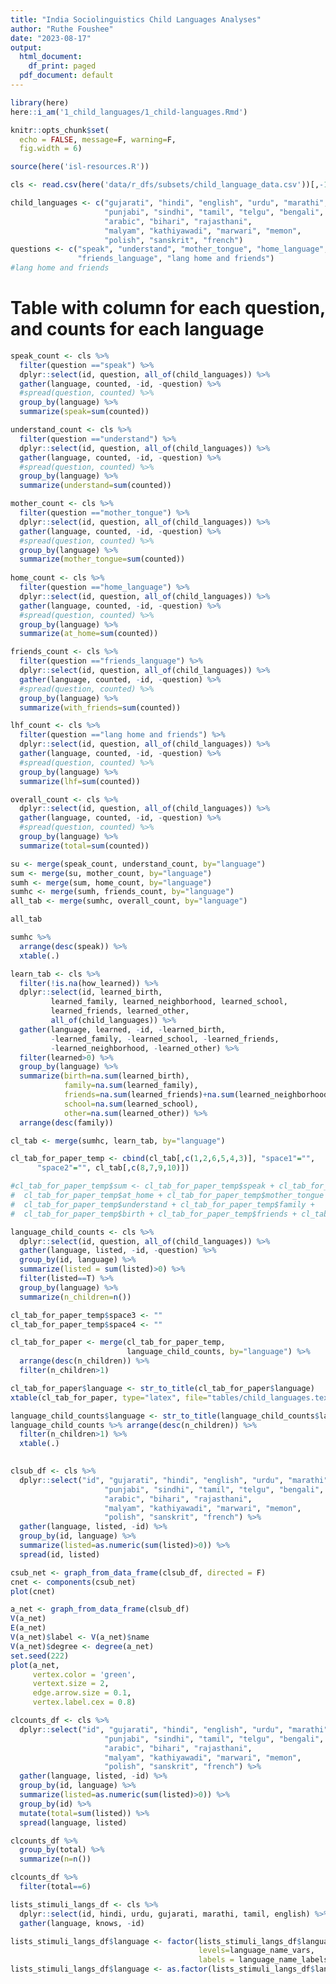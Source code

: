 ```yaml
---
title: "India Sociolinguistics Child Languages Analyses"
author: "Ruthe Foushee"
date: "2023-08-17"
output:
  html_document:
    df_print: paged
  pdf_document: default
---
```


```r
library(here)
here::i_am('1_child_languages/1_child-languages.Rmd')

knitr::opts_chunk$set(
  echo = FALSE, message=F, warning=F,
  fig.width = 6)

source(here('isl-resources.R'))
```

```r
cls <- read.csv(here('data/r_dfs/subsets/child_language_data.csv'))[,-1]

child_languages <- c("gujarati", "hindi", "english", "urdu", "marathi", 
                     "punjabi", "sindhi", "tamil", "telgu", "bengali", 
                     "arabic", "bihari", "rajasthani", 
                     "malyam", "kathiyawadi", "marwari", "memon", 
                     "polish", "sanskrit", "french")
questions <- c("speak", "understand", "mother_tongue", "home_language", 
               "friends_language", "lang home and friends")
#lang home and friends
```

# Table with column for each question, and counts for each language

```r
speak_count <- cls %>%
  filter(question =="speak") %>%
  dplyr::select(id, question, all_of(child_languages)) %>%
  gather(language, counted, -id, -question) %>%
  #spread(question, counted) %>%
  group_by(language) %>%
  summarize(speak=sum(counted))

understand_count <- cls %>%
  filter(question =="understand") %>%
  dplyr::select(id, question, all_of(child_languages)) %>%
  gather(language, counted, -id, -question) %>%
  #spread(question, counted) %>%
  group_by(language) %>%
  summarize(understand=sum(counted))

mother_count <- cls %>%
  filter(question =="mother_tongue") %>%
  dplyr::select(id, question, all_of(child_languages)) %>%
  gather(language, counted, -id, -question) %>%
  #spread(question, counted) %>%
  group_by(language) %>%
  summarize(mother_tongue=sum(counted))
  
home_count <- cls %>%
  filter(question =="home_language") %>%
  dplyr::select(id, question, all_of(child_languages)) %>%
  gather(language, counted, -id, -question) %>%
  #spread(question, counted) %>%
  group_by(language) %>%
  summarize(at_home=sum(counted))

friends_count <- cls %>%
  filter(question =="friends_language") %>%
  dplyr::select(id, question, all_of(child_languages)) %>%
  gather(language, counted, -id, -question) %>%
  #spread(question, counted) %>%
  group_by(language) %>%
  summarize(with_friends=sum(counted))

lhf_count <- cls %>%
  filter(question =="lang home and friends") %>%
  dplyr::select(id, question, all_of(child_languages)) %>%
  gather(language, counted, -id, -question) %>%
  #spread(question, counted) %>%
  group_by(language) %>%
  summarize(lhf=sum(counted))

overall_count <- cls %>%
  dplyr::select(id, question, all_of(child_languages)) %>%
  gather(language, counted, -id, -question) %>%
  #spread(question, counted) %>%
  group_by(language) %>%
  summarize(total=sum(counted))

su <- merge(speak_count, understand_count, by="language")
sum <- merge(su, mother_count, by="language")
sumh <- merge(sum, home_count, by="language")
sumhc <- merge(sumh, friends_count, by="language") 
all_tab <- merge(sumhc, overall_count, by="language")

all_tab 

sumhc %>%
  arrange(desc(speak)) %>%
  xtable(.)
```


```r
learn_tab <- cls %>%
  filter(!is.na(how_learned)) %>%
  dplyr::select(id, learned_birth, 
         learned_family, learned_neighborhood, learned_school, 
         learned_friends, learned_other,
         all_of(child_languages)) %>%
  gather(language, learned, -id, -learned_birth, 
         -learned_family, -learned_school, -learned_friends, 
         -learned_neighborhood, -learned_other) %>%
  filter(learned>0) %>%
  group_by(language) %>%
  summarize(birth=na.sum(learned_birth),
            family=na.sum(learned_family),
            friends=na.sum(learned_friends)+na.sum(learned_neighborhood),
            school=na.sum(learned_school),
            other=na.sum(learned_other)) %>%
  arrange(desc(family))

cl_tab <- merge(sumhc, learn_tab, by="language") 

cl_tab_for_paper_temp <- cbind(cl_tab[,c(1,2,6,5,4,3)], "space1"="", 
      "space2"="", cl_tab[,c(8,7,9,10)])

#cl_tab_for_paper_temp$sum <- cl_tab_for_paper_temp$speak + cl_tab_for_paper_temp$with_friends + 
#  cl_tab_for_paper_temp$at_home + cl_tab_for_paper_temp$mother_tongue + 
#  cl_tab_for_paper_temp$understand + cl_tab_for_paper_temp$family +
#  cl_tab_for_paper_temp$birth + cl_tab_for_paper_temp$friends + cl_tab_for_paper_temp$school 

language_child_counts <- cls %>%
  dplyr::select(id, question, all_of(child_languages)) %>%
  gather(language, listed, -id, -question) %>%
  group_by(id, language) %>%
  summarize(listed = sum(listed)>0) %>%
  filter(listed==T) %>%
  group_by(language) %>%
  summarize(n_children=n())

cl_tab_for_paper_temp$space3 <- ""
cl_tab_for_paper_temp$space4 <- ""

cl_tab_for_paper <- merge(cl_tab_for_paper_temp, 
                          language_child_counts, by="language") %>%
  arrange(desc(n_children)) %>%
  filter(n_children>1)

cl_tab_for_paper$language <- str_to_title(cl_tab_for_paper$language)
xtable(cl_tab_for_paper, type="latex", file="tables/child_languages.tex")

language_child_counts$language <- str_to_title(language_child_counts$language)
language_child_counts %>% arrange(desc(n_children)) %>%
  filter(n_children>1) %>%
  xtable(.)
  
```

```r
clsub_df <- cls %>%
  dplyr::select("id", "gujarati", "hindi", "english", "urdu", "marathi", 
                     "punjabi", "sindhi", "tamil", "telgu", "bengali", 
                     "arabic", "bihari", "rajasthani", 
                     "malyam", "kathiyawadi", "marwari", "memon", 
                     "polish", "sanskrit", "french") %>%
  gather(language, listed, -id) %>%
  group_by(id, language) %>%
  summarize(listed=as.numeric(sum(listed)>0)) %>%
  spread(id, listed) 

csub_net <- graph_from_data_frame(clsub_df, directed = F)
cnet <- components(csub_net)
plot(cnet)

a_net <- graph_from_data_frame(clsub_df)
V(a_net)
E(a_net)
V(a_net)$label <- V(a_net)$name
V(a_net)$degree <- degree(a_net)
set.seed(222)
plot(a_net,
     vertex.color = 'green',
     vertext.size = 2,
     edge.arrow.size = 0.1,
     vertex.label.cex = 0.8)

```

```r
clcounts_df <- cls %>%
  dplyr::select("id", "gujarati", "hindi", "english", "urdu", "marathi", 
                     "punjabi", "sindhi", "tamil", "telgu", "bengali", 
                     "arabic", "bihari", "rajasthani", 
                     "malyam", "kathiyawadi", "marwari", "memon", 
                     "polish", "sanskrit", "french") %>%
  gather(language, listed, -id) %>%
  group_by(id, language) %>%
  summarize(listed=as.numeric(sum(listed)>0)) %>%
  group_by(id) %>%
  mutate(total=sum(listed)) %>%
  spread(language, listed) 
```

```r
clcounts_df %>%
  group_by(total) %>%
  summarize(n=n())

clcounts_df %>%
  filter(total==6)

```

```r
lists_stimuli_langs_df <- cls %>%
  dplyr::select(id, hindi, urdu, gujarati, marathi, tamil, english) %>%
  gather(language, knows, -id) 

lists_stimuli_langs_df$language <- factor(lists_stimuli_langs_df$language, 
                                          levels=language_name_vars,
                                          labels = language_name_labels)
lists_stimuli_langs_df$language <- as.factor(lists_stimuli_langs_df$language)
```